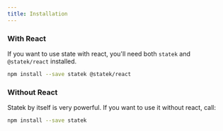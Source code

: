 ```yaml
---
title: Installation
---
```


### With React

If you want to use state with react, you'll need both `statek` and `@statek/react` installed.

```bash npm2yarn
npm install --save statek @statek/react
```

### Without React

Statek by itself is very powerful. If you want to use it without react, call:

```bash npm2yarn
npm install --save statek
```
